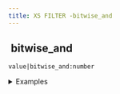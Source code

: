 ```yaml
---
title: XS FILTER -bitwise_and
---
```


## <img src="../assets/docuBadge (11).png" alt="" data-size="line" /> bitwise\_and <a href="#xsbitwise_and" id="xsbitwise_and"></a>

`value|bitwise_and:number`

<details>

<summary>Examples</summary>

```javascript
5|bitwise_and:3    // Returns 1
12|bitwise_and:10  // Returns 8
```

</details>
